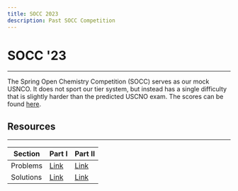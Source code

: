 ```yaml
---
title: SOCC 2023
description: Past SOCC Competition
---
```


# SOCC '23

---

The Spring Open Chemistry Competition (SOCC) serves as our mock USNCO.
It does not sport our tier system, but instead has a single difficulty that is slightly harder than the predicted USCNO exam.
The scores can be found [here](https://docs.google.com/spreadsheets/d/1Poh-z74ZNpZIuPwk0PZg0CqcXPCxQXcjP5ifvqedeZQ/edit?usp=sharing).

## Resources

---

| Section   | Part I                                                                                                   | Part II                                                                                                  |
| --------- | -------------------------------------------------------------------------------------------------------- | -------------------------------------------------------------------------------------------------------- |
| Problems  | [Link](https://docs.google.com/document/d/1QsCPaywm9GTWFt09IxsehG740Li3Z5mPyfqvyg1rX_g/edit?usp=sharing) | [Link](https://docs.google.com/document/d/1WFqffr7DG4WSPJ7NopBqOwvHNO1BH8ZXTemsh-uhckA/edit?usp=sharing) |
| Solutions | [Link](https://docs.google.com/document/d/14gS-RZnIPVPjXVSbO01_m6XgPQFQSG7h1q6Lz9xgY2A/edit?usp=sharing) | [Link](https://docs.google.com/document/d/1iaSi4cSoC-hvZpzaWzYKk22iliWEVbjNOCNnv3K9ieQ/edit?usp=sharing) |
